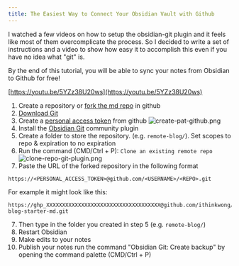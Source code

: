 ```yaml
---
title: The Easiest Way to Connect Your Obsidian Vault with Github
---
```


I watched a few videos on how to setup the obsidian-git plugin and it feels like most of them overcomplicate the process. So I decided to write a set of instructions and a video to show how easy it to accomplish this even if you have no idea what "git" is.

By the end of this tutorial, you will be able to sync your notes from Obsidian to Github for free!

[https://youtu.be/5YZz38U20ws](https://youtu.be/5YZz38U20ws)

1. Create a repository or [fork the md repo](publish-your-obsidian-notes-with-linked-blog-starter.md) in github
1. [Download Git](https://git-scm.com/downloads)
1. Create a [personal access token](https://docs.github.com/en/authentication/keeping-your-account-and-data-secure/creating-a-personal-access-token#creating-a-personal-access-token-classic) from github
   ![create-pat-github.png](attachments/create-pat-github.png)
1. Install the [Obsidian Git](https://github.com/denolehov/obsidian-git/wiki/Installation) community plugin
1. Create a folder to store the repository. (e.g. `remote-blog/`). Set scopes to repo & expiration to no expiration
1. Run the command (CMD/Ctrl + P):  `Clone an existing remote repo`
   ![clone-repo-git-plugin.png](attachments/clone-repo-git-plugin.png)
1. Paste the URL of the forked repository in the following format

````
https://<PERSONAL_ACCESS_TOKEN>@github.com/<USERNAME>/<REPO>.git
````

For example it might look like this:

````
https://ghp_XXXXXXXXXXXXXXXXXXXXXXXXXXXXXXXXXXXX@github.com/ithinkwong/linked-blog-starter-md.git
````

7. Then type in the folder you created in step 5 (e.g. `remote-blog/`)
7. Restart Obsidian
7. Make edits to your notes
7. Publish your notes run the command "Obsidian Git: Create backup" by opening the command palette (CMD/Ctrl + P)

